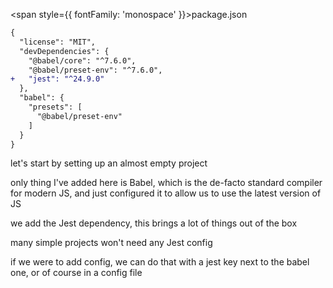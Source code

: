 
<Slide>

<span style={{ fontFamily: 'monospace' }}>package.json</span>

```diff
{
  "license": "MIT",
  "devDependencies": {
    "@babel/core": "^7.6.0",
    "@babel/preset-env": "^7.6.0",
+   "jest": "^24.9.0"
  },
  "babel": {
    "presets": [
      "@babel/preset-env"
    ]
  }
}
```

</Slide>

<Notes>

let's start by setting up an almost empty project

only thing I've added here is Babel, which is the de-facto standard compiler for modern JS, and just configured it to allow us to use the latest version of JS

we add the Jest dependency, this brings a lot of things out of the box

many simple projects won't need any Jest config

if we were to add config, we can do that with a jest key next to the babel one, or of course in a config file

</Notes>
